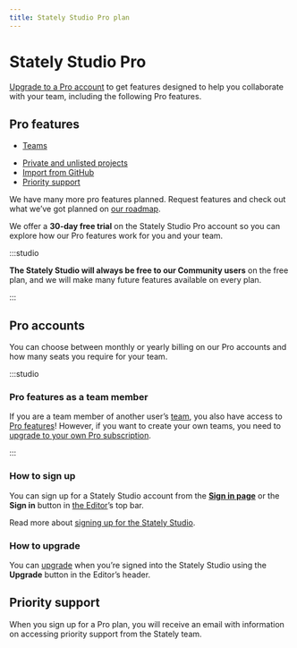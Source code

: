 ```yaml
---
title: Stately Studio Pro plan
---
```



# Stately Studio Pro

[Upgrade to a Pro account](https://stately.ai/pricing) to get features designed to help you collaborate with your team, including the following Pro features.

## Pro features

- [Teams](teams.mdx)
<!-- - Versions -->
- [Private and unlisted projects](/projects#change-a-projects-visibility)
- [Import from GitHub](/import-from-github)
- [Priority support](/studio-pro-plan#priority-support)

We have many more pro features planned. Request features and check out what we’ve got planned on [our roadmap](https://statelyai.canny.io).

We offer a **30-day free trial** on the Stately Studio Pro account so you can explore how our Pro features work for you and your team.

:::studio

**The Stately Studio will always be free to our Community users** on the free plan, and we will make many future features available on every plan.

:::

## Pro accounts

You can choose between monthly or yearly billing on our Pro accounts and how many seats you require for your team.

:::studio

### Pro features as a team member

If you are a team member of another user’s [team](/teams), you also have access to [Pro features](#pro-features)! However, if you want to create your own teams, you need to [upgrade to your own Pro subscription](/upgrade).

:::

### How to sign up

You can sign up for a Stately Studio account from the [**Sign in page**](https://stately.ai/registry/login) or the **Sign in** button in [the Editor](https://stately.ai/editor)’s top bar.

Read more about [signing up for the Stately Studio](sign-up.mdx).

### How to upgrade

You can [upgrade](upgrade.mdx) when you’re signed into the Stately Studio using the **Upgrade** button in the Editor’s header.

## Priority support

When you sign up for a Pro plan, you will receive an email with information on accessing priority support from the Stately team.
